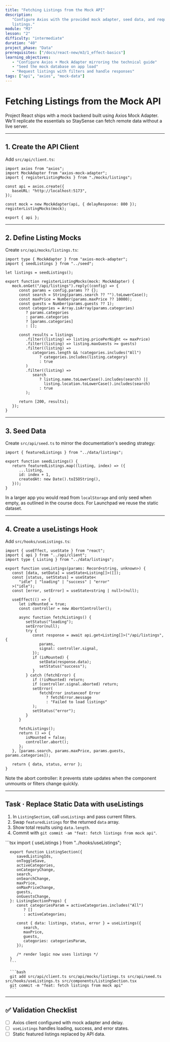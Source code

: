 ```yaml
---
title: "Fetching Listings from the Mock API"
description:
   "Configure Axios with the provided mock adapter, seed data, and request
   listings."
module: "M3"
lesson: "2"
difficulty: "intermediate"
duration: "40"
project_phase: "Data"
prerequisites: ["/docs/react-new/m3/1_effect-basics"]
learning_objectives:
   - "Configure Axios + Mock Adapter mirroring the technical guide"
   - "Seed the mock database on app load"
   - "Request listings with filters and handle responses"
tags: ["api", "axios", "mock-data"]
---
```



# Fetching Listings from the Mock API

Project React ships with a mock backend built using Axios Mock Adapter. We'll
replicate the essentials so StaySense can fetch remote data without a live
server.

---

## 1. Create the API Client

Add `src/api/client.ts`:

```tsx
import axios from "axios";
import MockAdapter from "axios-mock-adapter";
import { registerListingMocks } from "./mocks/listings";

const api = axios.create({
   baseURL: "http://localhost:5173",
});

const mock = new MockAdapter(api, { delayResponse: 800 });
registerListingMocks(mock);

export { api };
```

---

## 2. Define Listing Mocks

Create `src/api/mocks/listings.ts`:

```tsx
import type { MockAdapter } from "axios-mock-adapter";
import { seedListings } from "../seed";

let listings = seedListings();

export function registerListingMocks(mock: MockAdapter) {
   mock.onGet("/api/listings").reply((config) => {
      const params = config.params ?? {};
      const search = String(params.search ?? "").toLowerCase();
      const maxPrice = Number(params.maxPrice ?? 10000);
      const guests = Number(params.guests ?? 1);
      const categories = Array.isArray(params.categories)
         ? params.categories
         : params.categories
         ? [params.categories]
         : [];

      const results = listings
         .filter((listing) => listing.pricePerNight <= maxPrice)
         .filter((listing) => listing.maxGuests >= guests)
         .filter((listing) =>
            categories.length && !categories.includes("All")
               ? categories.includes(listing.category)
               : true
         )
         .filter((listing) =>
            search
               ? listing.name.toLowerCase().includes(search) ||
                 listing.location.toLowerCase().includes(search)
               : true
         );

      return [200, results];
   });
}
```

---

## 3. Seed Data

Create `src/api/seed.ts` to mirror the documentation's seeding strategy:

```tsx
import { featuredListings } from "../data/listings";

export function seedListings() {
   return featuredListings.map((listing, index) => ({
      ...listing,
      id: index + 1,
      createdAt: new Date().toISOString(),
   }));
}
```

In a larger app you would read from `localStorage` and only seed when empty, as
outlined in the course docs. For Launchpad we reuse the static dataset.

---

## 4. Create a useListings Hook

Add `src/hooks/useListings.ts`:

```tsx
import { useEffect, useState } from "react";
import { api } from "../api/client";
import type { Listing } from "../data/listings";

export function useListings(params: Record<string, unknown>) {
   const [data, setData] = useState<Listing[]>([]);
   const [status, setStatus] = useState<
      "idle" | "loading" | "success" | "error"
   >("idle");
   const [error, setError] = useState<string | null>(null);

   useEffect(() => {
      let isMounted = true;
      const controller = new AbortController();

      async function fetchListings() {
         setStatus("loading");
         setError(null);
         try {
            const response = await api.get<Listing[]>("/api/listings", {
               params,
               signal: controller.signal,
            });
            if (isMounted) {
               setData(response.data);
               setStatus("success");
            }
         } catch (fetchError) {
            if (!isMounted) return;
            if (controller.signal.aborted) return;
            setError(
               fetchError instanceof Error
                  ? fetchError.message
                  : "Failed to load listings"
            );
            setStatus("error");
         }
      }

      fetchListings();
      return () => {
         isMounted = false;
         controller.abort();
      };
   }, [params.search, params.maxPrice, params.guests, params.categories]);

   return { data, status, error };
}
```

Note the abort controller: it prevents state updates when the component unmounts
or filters change quickly.

---

## Task · Replace Static Data with useListings

1. In `ListingSection`, call `useListings` and pass current filters.
2. Swap `featuredListings` for the returned `data` array.
3. Show total results using `data.length`.
4. Commit with `git commit -am "feat: fetch listings from mock api"`.

<Accordions type='single' className='mt-4'>
   <Accordion title='Solution Walkthrough'>
      ```tsx
      import { useListings } from "../hooks/useListings";

      export function ListingSection({
         savedListingIds,
         onToggleSave,
         activeCategories,
         onCategoryChange,
         search,
         onSearchChange,
         maxPrice,
         onMaxPriceChange,
         guests,
         onGuestsChange,
      }: ListingSectionProps) {
         const categoriesParam = activeCategories.includes("All")
            ? []
            : activeCategories;

         const { data: listings, status, error } = useListings({
            search,
            maxPrice,
            guests,
            categories: categoriesParam,
         });

         /* render logic now uses listings */
      }
      ```

      ```bash
      git add src/api/client.ts src/api/mocks/listings.ts src/api/seed.ts src/hooks/useListings.ts src/components/ListingSection.tsx
      git commit -m "feat: fetch listings from mock api"
      ```

   </Accordion>
</Accordions>

---

## ✅ Validation Checklist

-  [ ] Axios client configured with mock adapter and delay.
-  [ ] `useListings` handles loading, success, and error states.
-  [ ] Static featured listings replaced by API data.
